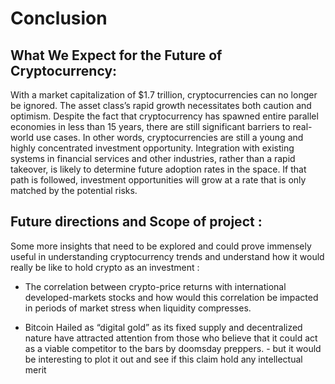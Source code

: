 # Conclusion

## What We Expect for the Future of Cryptocurrency:

With a market capitalization of $1.7 trillion, cryptocurrencies can no longer be ignored. The asset class's rapid growth necessitates both caution and optimism.
Despite the fact that cryptocurrency has spawned entire parallel economies in less than 15 years, there are still significant barriers to real-world use cases. In other words, cryptocurrencies are still a young and highly concentrated investment opportunity. Integration with existing systems in financial services and other industries, rather than a rapid takeover, is likely to determine future adoption rates in the space. If that path is followed, investment opportunities will grow at a rate that is only matched by the potential risks.


## Future directions and Scope of project : 

Some more insights that need to be explored and could prove immensely useful in understanding cryptocurrency trends and understand how it would really be like to hold crypto as an investment : 

  - The correlation between crypto-price returns with international developed-markets stocks and how would this correlation be impacted in periods of market stress when liquidity compresses. 
  
  - Bitcoin Hailed as "digital gold” as its fixed supply and decentralized nature have attracted attention from those who believe that it could act as a viable competitor to the bars by doomsday preppers. - but it would be interesting to plot it out and see if this claim hold any intellectual merit


